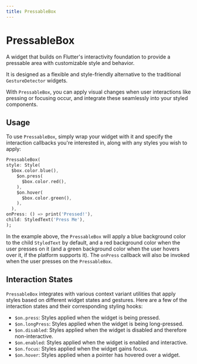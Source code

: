 ```yaml
---
title: PressableBox
---
```


# PressableBox

A widget that builds on Flutter's interactivity foundation to provide a pressable area with customizable style and behavior.

It is designed as a flexible and style-friendly alternative to the traditional `GestureDetector` widgets.

With `PressableBox`, you can apply visual changes when user interactions like pressing or focusing occur, and integrate these seamlessly into your styled components.

## Usage

To use `PressableBox`, simply wrap your widget with it and specify the interaction callbacks you're interested in, along with any styles you wish to apply:

```dart
PressableBox(
style: Style(
  $box.color.blue(),
    $on.press(
      $box.color.red(),
    ),
    $on.hover(
      $box.color.green(),
    ),
  ),
onPress: () => print('Pressed!'),
child: StyledText('Press Me'),
);
```

In the example above, the `PressableBox` will apply a blue background color to the child `StyledText` by default, and a red background color when the user presses on it (and a green background color when the user hovers over it, if the platform supports it). The `onPress` callback will also be invoked when the user presses on the `PressableBox`.

## Interaction States

`PressableBox` integrates with various context variant utilities that apply styles based on different widget states and gestures. Here are a few of the interaction states and their corresponding styling hooks:

- `$on.press`: Styles applied when the widget is being pressed.
- `$on.longPress`: Styles applied when the widget is being long-pressed.
- `$on.disabled`: Styles applied when the widget is disabled and therefore non-interactive.
- `$on.enabled`: Styles applied when the widget is enabled and interactive.
- `$on.focus`: Styles applied when the widget gains focus.
- `$on.hover`: Styles applied when a pointer has hovered over a widget.
